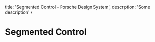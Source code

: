 
  title: 'Segmented Control - Porsche Design System',
  description: 'Some description'
}

# Segmented Control <ComponentStatus tagName="p-segmented-control"></ComponentStatus>

<ComponentApi tagName="p-segmented-control" />